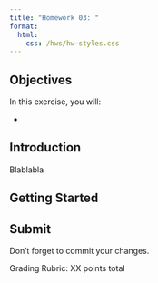 ```yaml
---
title: "Homework 03: "
format: 
  html:
    css: /hws/hw-styles.css
---
```


## Objectives

In this exercise, you will:

-   

## Introduction

Blablabla

<!-- <center>

<figure>

<img src="/images/labs/lab11/lab11-header.jpg" alt="Source: https://www.youtube.com/watch?v=WLvU5EQVZqY" width="500"/>

<figcaption>Source: https://www.youtube.com/watch?v=WLvU5EQVZqY</figcaption>

</figure>

</center> -->

## Getting Started


## Submit

Don't forget to commit your changes.

Grading Rubric: XX points total
